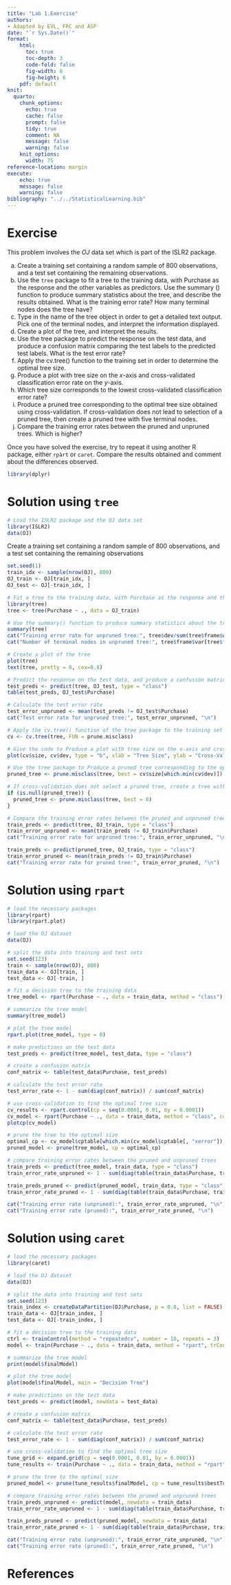 ```yaml
---
title: "Lab 1.Exercise"
authors:
- Adapted by EVL, FRC and ASP
date: "`r Sys.Date()`"
format:
    html: 
      toc: true
      toc-depth: 3
      code-fold: false
      fig-width: 8
      fig-height: 6
    pdf: default
knit:
  quarto:
    chunk_options:
      echo: true
      cache: false
      prompt: false
      tidy: true
      comment: NA
      message: false
      warning: false
    knit_options:
      width: 75
reference-location: margin
execute:
    echo: true
    message: false
    warning: false
bibliography: "../../StatisticalLearning.bib"
---
```


# Exercise

This problem involves the $OJ$ data set which is part of the ISLR2 package.

(a) Create a training set containing a random sample of 800 observations, and a test set containing the remaining observations.
(b) Use the `tree` package to fit a tree to the training data, with Purchase as the response and the other variables as predictors. Use the summary () function to produce summary statistics about the tree, and describe the results obtained. What is the training error rate? How many terminal nodes does the tree have?
(c) Type in the name of the tree object in order to get a detailed text output. Pick one of the terminal nodes, and interpret the information displayed.
(d) Create a plot of the tree, and interpret the results.
(e) Use the tree package to predict the response on the test data, and produce a confusion matrix comparing the test labels to the predicted test labels. What is the test error rate?
(f) Apply the cv.tree() function to the training set in order to determine the optimal tree size.
(g) Produce a plot with tree size on the $x$-axis and cross-validated classification error rate on the $y$-axis.
(h) Which tree size corresponds to the lowest cross-validated classification error rate?
(i) Produce a pruned tree corresponding to the optimal tree size obtained using cross-validation. If cross-validation does not lead to selection of a pruned tree, then create a pruned tree with five terminal nodes.
(j) Compare the training error rates between the pruned and unpruned trees. Which is higher?

Once you have solved the exercise, try to repeat it using another R package, either `rpàrt` or `caret`. Compare the results obtained and comment about the differences observed.

```r
library(dplyr)
```


# Solution using `tree`

```r
# Load the ISLR2 package and the OJ data set
library(ISLR2)
data(OJ)
```


Create a training set containing a random sample of 800 observations, and a test set containing the remaining observations

```r
set.seed(1)
train_idx <- sample(nrow(OJ), 800)
OJ_train <- OJ[train_idx, ]
OJ_test <- OJ[-train_idx, ]
```


```r
# Fit a tree to the training data, with Purchase as the response and the other variables as predictors
library(tree)
tree <- tree(Purchase ~ ., data = OJ_train)

# Use the summary() function to produce summary statistics about the tree, and describe the results obtained
summary(tree)
cat("Training error rate for unpruned tree:", tree$dev/sum(tree$frame$wt), "\n")
cat("Number of terminal nodes in unpruned tree:", tree$frame$var[tree$frame$var == "<leaf>"] %>% length, "\n")

# Create a plot of the tree
plot(tree)
text(tree, pretty = 0, cex=0.8)

# Predict the response on the test data, and produce a confusion matrix comparing the test labels to the predicted test labels
test_preds <- predict(tree, OJ_test, type = "class")
table(test_preds, OJ_test$Purchase)

# Calculate the test error rate
test_error_unpruned <- mean(test_preds != OJ_test$Purchase)
cat("Test error rate for unpruned tree:", test_error_unpruned, "\n")

# Apply the cv.tree() function of the tree package to the training set in order to determine the optimal tree size
cv <- cv.tree(tree, FUN = prune.misclass)

# Give the code to Produce a plot with tree size on the x-axis and cross-validated classification error rate on the y-axis
plot(cv$size, cv$dev, type = "b", xlab = "Tree Size", ylab = "Cross-Validated Error Rate")

# Use the tree package to Produce a pruned tree corresponding to the optimal tree size obtained using cross-validation
pruned_tree <- prune.misclass(tree, best = cv$size[which.min(cv$dev)])

# If cross-validation does not select a pruned tree, create a tree with five terminal nodes
if (is.null(pruned_tree)) {
  pruned_tree <- prune.misclass(tree, best = 8)
}

# Compare the training error rates between the pruned and unpruned trees
train_preds <- predict(tree, OJ_train, type = "class")
train_error_unpruned <- mean(train_preds != OJ_train$Purchase)
cat("Training error rate for unpruned tree:", train_error_unpruned, "\n")

train_preds <- predict(pruned_tree, OJ_train, type = "class")
train_error_pruned <- mean(train_preds != OJ_train$Purchase)
cat("Training error rate for pruned tree:", train_error_pruned, "\n")


```


# Solution using `rpart`


```r
# load the necessary packages
library(rpart)
library(rpart.plot)

# load the OJ dataset
data(OJ)

# split the data into training and test sets
set.seed(123)
train <- sample(nrow(OJ), 800)
train_data <- OJ[train, ]
test_data <- OJ[-train, ]

# fit a decision tree to the training data
tree_model <- rpart(Purchase ~ ., data = train_data, method = "class")

# summarize the tree model
summary(tree_model)

# plot the tree model
rpart.plot(tree_model, type = 0)

# make predictions on the test data
test_preds <- predict(tree_model, test_data, type = "class")

# create a confusion matrix
conf_matrix <- table(test_data$Purchase, test_preds)

# calculate the test error rate
test_error_rate <- 1 - sum(diag(conf_matrix)) / sum(conf_matrix)

# use cross-validation to find the optimal tree size
cv_results <- rpart.control(cp = seq(0.0001, 0.01, by = 0.0001))
cv_model <- rpart(Purchase ~ ., data = train_data, method = "class", control = cv_results)
plotcp(cv_model)

# prune the tree to the optimal size
optimal_cp <- cv_model$cptable[which.min(cv_model$cptable[, "xerror"]), "CP"]
pruned_model <- prune(tree_model, cp = optimal_cp)

# compare training error rates between the pruned and unpruned trees
train_preds <- predict(tree_model, train_data, type = "class")
train_error_rate_unpruned <- 1 - sum(diag(table(train_data$Purchase, train_preds))) / nrow(train_data)

train_preds_pruned <- predict(pruned_model, train_data, type = "class")
train_error_rate_pruned <- 1 - sum(diag(table(train_data$Purchase, train_preds_pruned))) / nrow(train_data)

cat("Training error rate (unpruned):", train_error_rate_unpruned, "\n")
cat("Training error rate (pruned):", train_error_rate_pruned, "\n")

```


# Solution using `caret`

```r
# load the necessary packages
library(caret)

# load the OJ dataset
data(OJ)

# split the data into training and test sets
set.seed(123)
train_index <- createDataPartition(OJ$Purchase, p = 0.8, list = FALSE)
train_data <- OJ[train_index, ]
test_data <- OJ[-train_index, ]

# fit a decision tree to the training data
ctrl <- trainControl(method = "repeatedcv", number = 10, repeats = 3)
model <- train(Purchase ~ ., data = train_data, method = "rpart", trControl = ctrl)

# summarize the tree model
print(model$finalModel)

# plot the tree model
plot(model$finalModel, main = "Decision Tree")

# make predictions on the test data
test_preds <- predict(model, newdata = test_data)

# create a confusion matrix
conf_matrix <- table(test_data$Purchase, test_preds)

# calculate the test error rate
test_error_rate <- 1 - sum(diag(conf_matrix)) / sum(conf_matrix)

# use cross-validation to find the optimal tree size
tune_grid <- expand.grid(cp = seq(0.0001, 0.01, by = 0.0001))
tune_results <- train(Purchase ~ ., data = train_data, method = "rpart", trControl = ctrl, tuneGrid = tune_grid)

# prune the tree to the optimal size
pruned_model <- prune(tune_results$finalModel, cp = tune_results$bestTune$cp)

# compare training error rates between the pruned and unpruned trees
train_preds_unpruned <- predict(model, newdata = train_data)
train_error_rate_unpruned <- 1 - sum(diag(table(train_data$Purchase, train_preds_unpruned))) / nrow(train_data)

train_preds_pruned <- predict(pruned_model, newdata = train_data)
train_error_rate_pruned <- 1 - sum(diag(table(train_data$Purchase, train_preds_pruned))) / nrow(train_data)

cat("Training error rate (unpruned):", train_error_rate_unpruned, "\n")
cat("Training error rate (pruned):", train_error_rate_pruned, "\n")

```

# References



